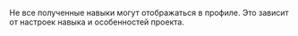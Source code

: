 <Cut title="Почему в профиле я вижу не все навыки?">

Не все полученные навыки могут отображаться в профиле. Это зависит от настроек навыка и особенностей проекта.

</Cut>
